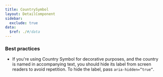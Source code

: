 ```yaml
---
title: CountrySymbol
layout: DetailComponent
sidebar:
  exclude: true
data:
  $ref: ./#/data
---
```


### Best practices

- If you're using Country Symbol for decorative purposes, and the country is named in accompanying text, you should hide its label from screen readers to avoid repetition. To hide the label, pass `aria-hidden=”true”`.
